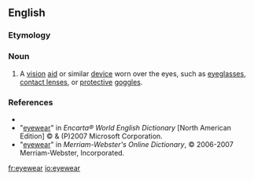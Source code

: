 ==English==

===Etymology===
{{suffix|eye|wear}}

===Noun===
{{en-noun|-}}

# A [[vision]] [[aid]] or similar [[device]] worn over the eyes, such as [[eyeglasses]], [[contact lens]]es, or [[protective]] [[goggles]].

===References===
*{{R:Dictionary.com}}
*"[http://encarta.msn.com/dictionary_/eyewear.html eyewear]" in ''Encarta® World English Dictionary'' [North American Edition] © & (P)2007 Microsoft Corporation.
*"[http://www.m-w.com/cgi-bin/dictionary?book=Dictionary&va=eyewear eyewear]" in ''Merriam-Webster's Online Dictionary'', © 2006-2007 Merriam-Webster, Incorporated.

[[fr:eyewear]]
[[io:eyewear]]
